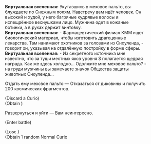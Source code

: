 {{Диалог Начало}}
:'''Виртуальная вселенная:''' Укутавшись в меховое пальто, вы блуждаете по Снежным полям. Навстречу вам идёт человек. Он высокий и худой, у него багряные кудрявые волосы и испещрённое веснушками лицо. Мужчина одет в кожаные ботинки, а в руках держит винтовку.
:'''Виртуальная вселенная:''' - Фармацевтический филиал КММ ищет биологический материал, чтобы изготовить драгоценные лекарства. Там нанимают охотников за головами из Сноуленда, - говорит он, указывая на отдалённую постройку в форме сферы.
:'''Виртуальная вселенная:''' - Из секретного источника мне известно, что за туши местных яков уровня S полагается щедрая награда. Как же здесь холодно... Одолжите мне меховое пальто? - на груди мужчины вы замечаете значок Общества защиты животных Сноуленда...
:{{Диалог|Звезда}} Отдать ему меховое пальто &mdash; Отказаться от диковины и получить 200 космических фрагментов.
:;(Discard a Curio)
:;(Obtain {{Предмет|Космические фрагменты|20|x=200}})
:{{Диалог|Звезда}} Развернуться и уйти &mdash; Вам неинтересно.
:{{SU Special Dialogue|Охота|Сорвать с его груди значок!|Разоблачить его от имени Общества защиты животных. Вступить в бой и получить за победу благословение 1★, 2★ или 3★.}}
:;(Enter battle)
::{{Список врагов|mode=sent|Зверь Изобилия: Золотая гончая*2/-25% НР; Вознёсшаяся*1/-25% НР}}
:{{SU Special Dialogue|Радость|Купить его кожаные ботинки по дешёвке!|Потратить 50 космических фрагментов и получить 1 случайную диковину.}}
:;(Lose {{Предмет|Космические фрагменты|20|x=50}})
:;(Obtain 1 random Normal Curio
{{Диалог Конец}}